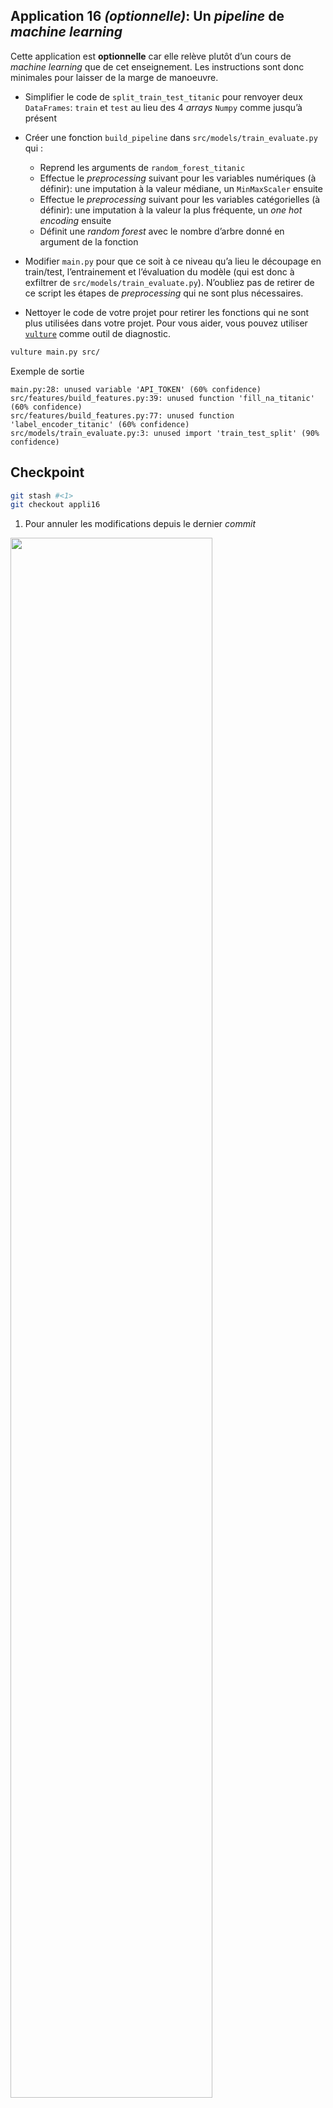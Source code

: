 ::: {.callout-tip}

## Application 16 _(optionnelle)_: Un _pipeline_ de _machine learning_

Cette application est __optionnelle__ car elle relève plutôt d'un cours
de _machine learning_ que de cet enseignement. 
Les instructions sont donc minimales pour laisser de la marge de manoeuvre.

- Simplifier le code de `split_train_test_titanic` pour
renvoyer deux `DataFrames`: `train` et `test` au lieu
des 4 _arrays_ `Numpy` comme jusqu'à présent

- Créer une fonction `build_pipeline` dans `src/models/train_evaluate.py`
qui :
    + Reprend les arguments de `random_forest_titanic`
    + Effectue le _preprocessing_ suivant pour les variables numériques (à définir):
une imputation à la valeur médiane, un `MinMaxScaler` ensuite
    + Effectue le _preprocessing_ suivant pour les variables catégorielles (à définir):
une imputation à la valeur la plus fréquente, un _one hot encoding_ ensuite
    + Définit une _random forest_ avec le nombre d'arbre donné en argument de la fonction

- Modifier `main.py` pour que ce soit à ce niveau
qu'a lieu le découpage en train/test, l'entrainement
et l'évaluation
du modèle (qui est donc à exfiltrer de `src/models/train_evaluate.py`). N'oubliez pas
de retirer de ce script les étapes de _preprocessing_ qui ne sont plus nécessaires.

- Nettoyer le code de votre projet pour retirer les fonctions qui ne sont plus
utilisées dans votre projet. Pour vous aider, vous pouvez
utiliser [`vulture`](https://pypi.org/project/vulture/) comme
outil de diagnostic. 

```.bash
vulture main.py src/
```

Exemple de sortie

```.python
main.py:28: unused variable 'API_TOKEN' (60% confidence)
src/features/build_features.py:39: unused function 'fill_na_titanic' (60% confidence)
src/features/build_features.py:77: unused function 'label_encoder_titanic' (60% confidence)
src/models/train_evaluate.py:3: unused import 'train_test_split' (90% confidence)
```

:::


::: {.callout-caution collapse="true"}
## Checkpoint

```.bash
git stash #<1>
git checkout appli16
```
1. Pour annuler les modifications depuis le dernier _commit_


![](/checkpoint.jpg){width=80% fig-align="center"}

:::
